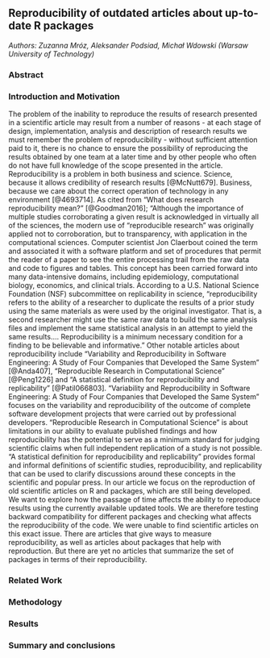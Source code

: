 ## Reproducibility of outdated articles about up-to-date R packages

*Authors: Zuzanna Mróz, Aleksander Podsiad, Michał Wdowski (Warsaw University of Technology)*

### Abstract


### Introduction and Motivation

The problem of the inability to reproduce the results of research presented in a scientific article may result from a number of reasons - at each stage of design, implementation, analysis and description of research results we must remember the problem of reproducibility - without sufficient attention paid to it, there is no chance to ensure the possibility of reproducing the results obtained by one team at a later time and by other people who often do not have full knowledge of the scope presented in the article. Reproducibility is a problem in both business and science. Science, because it allows credibility of research results [@McNutt679]. Business, because we care about the correct operation of technology in any environment [@4693714]. 
As cited from “What does research reproducibility mean?” [@Goodman2016];
“Although the importance of multiple studies corroborating a given result is acknowledged in virtually all of the sciences, the modern use of “reproducible research” was originally applied not to corroboration, but to transparency, with application in the computational sciences. Computer scientist Jon Claerbout coined the term and associated it with a software platform and set of procedures that permit the reader of a paper to see the entire processing trail from the raw data and code to figures and tables. This concept has been carried forward into many data-intensive domains, including epidemiology, computational biology, economics, and clinical trials. According to a U.S. National Science Foundation (NSF) subcommittee on replicability in science, “reproducibility refers to the ability of a researcher to duplicate the results of a prior study using the same materials as were used by the original investigator. That is, a second researcher might use the same raw data to build the same analysis files and implement the same statistical analysis in an attempt to yield the same results…. Reproducibility is a minimum necessary condition for a finding to be believable and informative.”
Other notable articles about reproducibility include “Variability and Reproducibility in Software Engineering: A Study of Four Companies that Developed the Same System” [@Anda407], “Reproducible Research in Computational Science” [@Peng1226] and “A statistical definition for reproducibility and replicability” [@Patil066803].
“Variability and Reproducibility in Software Engineering: A Study of Four Companies that Developed the Same System” focuses on the variability and reproducibility of the outcome of complete software development projects that were carried out by professional developers.
“Reproducible Research in Computational Science” is about limitations in our ability to evaluate published findings and how reproducibility has the potential to serve as a minimum standard for judging scientific claims when full independent replication of a study is not possible.
“A statistical definition for reproducibility and replicability” provides formal and informal definitions of scientific studies, reproducibility, and replicability that can be used to clarify discussions around these concepts in the scientific and popular press.
In our article we focus on the reproduction of old scientific articles on R and packages, which are still being developed. We want to explore how the passage of time affects the ability to reproduce results using the currently available updated tools. We are therefore testing backward compatibility for different packages and checking what affects the reproducibility of the code.
We were unable to find scientific articles on this exact issue. There are articles that give ways to measure reproducibility, as well as articles about packages that help with reproduction. But there are yet no articles that summarize the set of packages in terms of their reproducibility. 

### Related Work


### Methodology


### Results


### Summary and conclusions 
